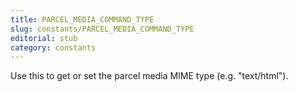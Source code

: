 ```yaml
---
title: PARCEL_MEDIA_COMMAND_TYPE
slug: constants/PARCEL_MEDIA_COMMAND_TYPE
editorial: stub
category: constants
---
```


<LSLConstant
	name="PARCEL_MEDIA_COMMAND_TYPE"
	type="integer"
	value="10"
/>

Use this to get or set the parcel media MIME type (e.g. &quot;text/html&quot;).
